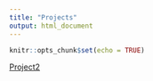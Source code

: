```yaml
---
title: "Projects"
output: html_document
---
```


```r
knitr::opts_chunk$set(echo = TRUE)
```

[Project2](/project2)